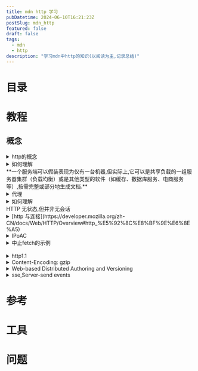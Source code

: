 ```yaml
---
title: mdn http 学习
pubDatetime: 2024-06-10T16:21:23Z
postSlug: mdn_http
featured: false
draft: false
tags:
  - mdn
  - http
description: "学习mdn中http的知识(以阅读为主,记录总结)"
---
```


# 目录

# 教程

## 概念

<details>
<summary>http的概念</summary>

HTTP（HyperText Transfer Protocol,超文本传输协议）是用于在万维网上传输超文本的应用层协议.它是Web的基础技术之一,定义了客户端（通常是浏览器）和服务器之间的数据交换方式.HTTP有几个关键概念和特点：

### 基本概念

1. **客户端和服务器**：

   - **客户端**：发送请求的实体,通常是用户的Web浏览器.
   - **服务器**：接收并处理请求的实体,通常是存储网站内容的Web服务器.

2. **请求和响应**：

   - **请求（Request）**：由客户端发起,包括请求方法、URL、HTTP版本、请求头和可能的请求体.
   - **响应（Response）**：由服务器返回,包括HTTP状态码、HTTP版本、响应头和可能的响应体.

3. **URL（统一资源定位符）**：指明了客户端想要访问的资源位置.

### 请求方法

HTTP定义了几种请求方法,用于指示要对资源执行的操作：

- **GET**：请求资源.最常用的方法,通常用于获取网页内容.
- **POST**：提交数据给服务器（例如表单提交）.
- **PUT**：更新指定的资源.
- **DELETE**：删除指定的资源.
- **HEAD**：类似GET,但只请求资源的头部信息.
- **OPTIONS**：请求支持的HTTP方法.

### HTTP头部

HTTP请求和响应都包含头部,用于传递元数据,如：

- **Content-Type**：指明资源的媒体类型（例如text/html）.
- **User-Agent**：客户端软件的信息.
- **Accept**：客户端可处理的内容类型.
- **Cookie**：客户端发送的存储在本地的会话信息.

### 状态码

HTTP响应包含一个状态码,表示请求的处理结果：

- **2xx（成功）**：请求已成功处理（如200 OK）.
- **3xx（重定向）**：需要进一步操作以完成请求（如301 Moved Permanently）.
- **4xx（客户端错误）**：请求有错误（如404 Not Found）.
- **5xx（服务器错误）**：服务器在处理请求时发生了错误（如500 Internal Server Error）.

### 会话和状态

HTTP是无状态协议,每个请求都是独立的,不保留之前请求的上下文信息.然而,通过使用Cookie、会话等技术,可以在客户端和服务器之间维持会话状态.

### 安全性

HTTP有不安全的版本（HTTP）和安全版本（HTTPS）.HTTPS通过SSL/TLS加密数据传输,提供数据的机密性、完整性和身份验证.

### 发展和版本

- **HTTP/1.0**：早期版本,简单且基础.
- **HTTP/1.1**：广泛使用,支持持久连接和管道化.
- **HTTP/2**：引入二进制传输、多路复用和头部压缩,提高性能.
- **HTTP/3**：基于QUIC协议,更快的传输速度和更好的性能.

### 示例

一个简单的HTTP GET请求和响应示例：

#### 请求：

```
GET /index.html HTTP/1.1
Host: www.example.com
User-Agent: Mozilla/5.0
Accept: text/html
```

#### 响应：

```
HTTP/1.1 200 OK
Content-Type: text/html
Content-Length: 137

<html>
<body>
<h1>Hello, World!</h1>
</body>
</html>
```

HTTP是构建和使用Web的基础技术,通过理解其工作原理,可以更好地开发和优化Web应用.

</details>

<details>
<summary>如何理解<br/>**一个服务端可以假装表现为仅有一台机器,但实际上,它可以是共享负载的一组服务器集群（负载均衡）或是其他类型的软件（如缓存、数据库服务、电商服务等）,按需完整或部分地生成文档.**</summary>

这个问题涉及到理解现代网络架构中负载均衡和服务分层的概念.这些技术允许服务端系统在表现为单一实体的同时,在后台利用多个服务器和服务来提高性能、可靠性和可扩展性.以下是更详细的解释：

### 负载均衡

#### 基本概念

负载均衡是分布式计算中的一种技术,用于将传入的网络流量分配到多台服务器上,以确保任何单台服务器不会被过载,从而提高整个系统的响应速度和可靠性.

#### 工作方式

1. **负载均衡器（Load Balancer）**：

   - 充当客户端和服务器集群之间的中间人.
   - 接受客户端的请求,并根据预定的算法（如轮询、最少连接、IP哈希等）将请求分配到不同的服务器上.
   - 负责健康检查,确保只有健康的服务器参与处理请求.

2. **服务器集群（Server Cluster）**：
   - 一组服务器共同提供同一个服务.
   - 每台服务器处理一部分请求,减轻单台服务器的负载.

#### 例子

假设一个电商网站使用负载均衡.用户访问网站时,请求首先到达负载均衡器,然后负载均衡器将请求分配到其中一台可用的服务器上进行处理.用户并不知道背后有多少台服务器在工作,他们看到的只是一个单一的电商网站.

### 服务分层（Service Layering）

#### 基本概念

服务分层是一种架构模式,通过将应用程序逻辑分成不同的层,每一层负责特定的功能.这种方式有助于模块化设计、提高代码可维护性,并且允许不同层独立扩展.

#### 典型分层

1. **表示层（Presentation Layer）**：

   - 负责与用户交互,通常是前端界面.
   - 例如,Web浏览器中的HTML页面.

2. **业务逻辑层（Business Logic Layer）**：

   - 处理应用程序的业务逻辑和规则.
   - 例如,用户身份验证、购物车处理等.

3. **数据访问层（Data Access Layer）**：

   - 负责与数据库等持久化存储系统交互.
   - 例如,读取和写入用户信息、订单详情等.

4. **服务层（Service Layer）**：
   - 提供对外服务接口,整合各层之间的操作.
   - 例如,API接口,微服务等.

#### 例子

一个电商网站可以有：

- 前端服务器（表示层）,处理用户请求并展示网页.
- 应用服务器（业务逻辑层）,处理业务逻辑如订单处理、支付等.
- 数据库服务器（数据访问层）,存储用户信息、订单数据等.

### 缓存

#### 基本概念

缓存是将常用数据临时存储在一个快速存取的位置,以加速数据的读取和减少延迟.

#### 类型

1. **客户端缓存**：

   - 存储在用户设备上（如浏览器缓存）.
   - 减少网络请求,提升用户体验.

2. **服务器缓存**：
   - 存储在服务器端,供多个用户共享.
   - 常用技术如Redis、Memcached.

#### 例子

在电商网站上,热门商品的详情可以缓存起来,当用户访问时直接从缓存读取,而不是每次都从数据库获取.这可以显著提高响应速度.

### 综合示例

假设一个电商网站使用负载均衡、分层架构和缓存技术：

1. **用户访问网站**：

   - 请求首先到达负载均衡器.
   - 负载均衡器将请求分配到一台前端服务器.

2. **前端服务器处理请求**：

   - 前端服务器查询缓存,检查是否有现成的页面或数据.
   - 如果缓存中没有,则前端服务器向应用服务器请求数据.

3. **应用服务器处理业务逻辑**：

   - 应用服务器处理用户请求（如用户登录、商品浏览等）.
   - 需要数据时,查询缓存,如果缓存没有,则从数据库获取.

4. **数据库访问**：

   - 数据库服务器存储用户数据、订单信息等.
   - 通过数据访问层接口提供数据.

5. **响应返回**：
   - 应用服务器将处理后的数据返回前端服务器.
   - 前端服务器生成最终的HTML页面,并发送给用户.

通过这种方式,用户体验到的是一个统一的电商网站,而在后台,多个服务器和服务共同协作,保证了系统的高效、可靠和可扩展.

</details>

<details>
<summary>代理</summary>

- [devv](https://devv.ai/search?threadId=dslikwq9gum8)

> 除了缓存和过滤之外,代理服务器还能实现哪些其他功能？它们如何帮助提高网络安全和性能？
> nginx与代理的关系
> 在实际应用中,使用NGINX作为反向代理有哪些优势和劣势？
> 代理服务器如何实现身份验证的功能

</details>

<details>
<summary>如何理解<br/>HTTP 无状态,但并非无会话</summary>

HTTP被称为无状态协议,意味着每个请求都是独立的,服务器不会在请求之间保留任何信息或状态.这种设计使得HTTP协议简单且易于实现,因为服务器不需要管理用户的状态信息,从而提高了可扩展性和可靠性[1](https://stackoverflow.com/questions/4913763/what-does-it-mean-when-they-say-http-is-stateless)[2](https://dev.to/codexam/why-is-http-stateless-2m3p).

然而,尽管HTTP本身是无状态的,许多Web应用程序仍然需要维持会话状态,以便在用户与应用程序交互时提供个性化体验.这通常通过使用Cookies和会话（Sessions）来实现.Cookies是存储在客户端的小数据片段,服务器可以通过这些Cookies识别用户并记住他们的状态.会话则是在服务器端为每个用户创建的临时存储空间,用于跟踪用户的活动和状态[2](https://dev.to/codexam/why-is-http-stateless-2m3p)[3](https://www.tek-tips.com/viewthread.cfm?qid=7851).

因此,虽然HTTP协议本身不保留状态,但通过Cookies和会话机制,开发者可以在无状态的HTTP协议之上构建出具有会话管理能力的应用程序.这种方法结合了HTTP的高效性和会话的灵活性,使得Web应用能够提供更好的用户体验[4](https://www.quora.com/If-HTTP-is-stateless-then-how-does-a-webserver-understand-that-every-session-is-unique)[5](https://superuser.com/questions/825369/how-does-http-become-stateless).

</details>

<details>
<summary>[http 与连接](https://developer.mozilla.org/zh-CN/docs/Web/HTTP/Overview#http_%E5%92%8C%E8%BF%9E%E6%8E%A5)</summary>

在HTTP中,连接的管理至关重要,因为它直接影响到性能和稳定性.HTTP连接通常是通过TCP（传输控制协议）建立的,TCP提供了可靠的连接,确保数据包的顺利传输.HTTP/1.1引入了持久连接（也称为keep-alive连接）,允许在同一TCP连接上发送多个HTTP请求和响应,从而减少了连接建立和关闭的开销,提高了性能.

持久连接的优势在于,它可以减少网络延迟,因为多个请求可以在同一连接中顺序处理,而不需要为每个请求建立新的连接.虽然持久连接在HTTP/1.1中是默认的,但在HTTP/2和HTTP/3中,连接的管理方式有所不同,后者采用了多路复用技术,允许在同一连接上并行处理多个请求,从而进一步提高了性能和效率.

</details>

<details>
<summary>IPoAC</summary>

IPoAC（Internet Protocol over Avian Carriers）是一种幽默的提议,旨在通过鸟类（如信鸽）传输互联网协议（IP）流量.这一概念最初在**1990年4月1日的RFC 1149中提出**,属于愚人节的玩笑提案.该提案描述了如何利用信鸽作为数据传输媒介,尽管其实现效果并不理想,通常伴随着高延迟和数据丢失的风险.例如,在一次实际实施中,发送了九个数据包,但由于操作错误,数据包的丢失率高达55%[1](https://en.wikipedia.org/wiki/IP_over_Avian_Carriers)[4](https://www.vyopta.com/blog/video-conferencing/ipoac/).

IPoAC的工作原理是将IP数据包附加到信鸽的腿上,然后通过鸽子将数据包传送到目的地.尽管这种方法在理论上可以实现数据传输,但由于天气、捕食者等因素,实际传输的可靠性和速度都受到很大影响[1](https://en.wikipedia.org/wiki/IP_over_Avian_Carriers)[3](https://generative.ink/alternet/avian).此外,IPoAC还被用作对现代网络传输方式的讽刺,展示了在某些情况下,传统的物理传输方式可能比现代网络更有效[1](https://en.wikipedia.org/wiki/IP_over_Avian_Carriers).

除了IPoAC,还有一些网络协议是出于有趣或实验目的而创建的,以下是几个例子：

1. **RFC 1149 - IPoAC（Internet Protocol over Avian Carriers）**：虽然这是一个幽默的提案,但它展示了如何利用信鸽传输数据包,强调了在某些情况下,传统的物理传输方式可能比现代网络更有效[1](https://en.wikipedia.org/wiki/IP_over_Avian_Carriers).

2. **RFC 2324 - HTTP 418 I'm a teapot**：这是一个愚人节的玩笑提案,定义了一个HTTP状态码418,表示“我是一个茶壶”,用于回应不适当的冲泡请求.虽然这个协议并不实际用于网络通信,但它成为了互联网文化的一部分,常被引用以展示网络协议的幽默性[1](https://en.wikipedia.org/wiki/Hyper_Text_Coffee_Pot_Control_Protocol).

3. **RFC 3092 - The "Internet Official Protocol Standards"**：这个RFC以幽默的方式列出了“官方”互联网协议标准,包括一些不切实际的协议,如“用铅笔写的协议”.它通过夸张的方式反映了网络标准化过程中的复杂性和荒谬性[1](https://en.wikipedia.org/wiki/RFC_3092).

4. **Freenet**：这是一个去中心化的匿名网络,旨在保护用户的隐私和自由表达.虽然它是一个实际的协议,但其创建的初衷是为了应对审查和保护言论自由,具有一定的社会实验性质.

5. **BitTorrent**：虽然BitTorrent是一个实际的文件共享协议,但它的设计理念是为了提高大文件传输的效率,利用用户的带宽进行分布式下载.这种创新的思路改变了文件共享的方式,促进了P2P（点对点）技术的发展.

这些协议和概念展示了网络技术的多样性和创新性,许多都是为了应对特定的技术挑战或满足特定的需求而发展起来的,同时也反映了网络文化中的幽默和创造力.

</details>

<details>
<summary>中止fetch的示例</summary>

下面是一个使用 `AbortController` 中止 `fetch` 请求的示例代码.这个示例展示了如何创建一个 `AbortController`,并在点击按钮时发起请求和中止请求.

```html
<!doctype html>
<html lang="zh">
  <head>
    <meta charset="UTF-8" />
    <meta name="viewport" content="width=device-width, initial-scale=1.0" />
    <title>中止 Fetch 请求示例</title>
    <style>
      body {
        font-family: Arial, sans-serif;
        margin: 20px;
      }
      button {
        margin: 5px;
        padding: 10px 15px;
        font-size: 16px;
      }
    </style>
  </head>
  <body>
    <h1>中止 Fetch 请求示例</h1>
    <button id="startFetch">开始请求</button>
    <button id="abortFetch">中止请求</button>
    <div id="status"></div>

    <script>
      const controller = new AbortController();
      const signal = controller.signal;
      const statusDiv = document.getElementById("status");

      document.getElementById("startFetch").addEventListener("click", () => {
        statusDiv.textContent = "请求中...";
        fetch("https://httpbin.org/delay/5", { signal })
          .then(response => {
            if (!response.ok) throw new Error("网络响应错误");
            return response.json();
          })
          .then(data => {
            statusDiv.textContent = "请求成功: " + JSON.stringify(data);
          })
          .catch(err => {
            if (err.name === "AbortError") {
              statusDiv.textContent = "请求已中止";
            } else {
              statusDiv.textContent = "请求失败: " + err.message;
            }
          });
      });

      document.getElementById("abortFetch").addEventListener("click", () => {
        controller.abort();
        statusDiv.textContent = "请求已中止";
      });
    </script>
  </body>
</html>
```

在这个示例中,当用户点击“开始请求”按钮时,会发起一个 `fetch` 请求到 `https://httpbin.org/delay/5`,该请求会延迟 5 秒后返回响应.如果在这段时间内用户点击“中止请求”按钮,`AbortController` 会中止请求,并在状态显示区域更新相应的消息.这种方式可以有效地管理网络请求,避免不必要的资源浪费[1](https://developer.mozilla.org/en-US/docs/Web/API/AbortController)[2](https://javascript.info/fetch-abort).

react demo


<AbortController client:visible />

</details>

<br />

<details>
<summary>http1.1</summary>

HTTP/1.1 的改进在实际应用中对网页浏览体验产生了显著的影响,主要体现在以下几个方面：

首先,**连接复用**的引入使得多个请求可以通过同一个 TCP 连接发送.这意味着用户在浏览网页时,浏览器可以更快地加载页面中的多个资源,如图片、样式表和脚本,而不必为每个资源单独建立连接.这种机制减少了连接建立的时间和网络延迟,从而提升了网页的加载速度,用户体验更加流畅[1](https://medium.com/@nirajranasinghe/the-evolution-of-http-from-version-1-0-to-3-0-and-the-impact-on-modern-web-communication-cb233b17e118).

其次,**管线化技术**的引入允许浏览器在等待第一个请求的响应时,继续发送后续请求.这种并行处理的能力减少了请求之间的等待时间,尤其是在加载包含多个资源的复杂网页时,能够显著提高加载效率[5](https://medium.com/@siladityaghosh/title-evolution-of-web-protocols-unraveling-the-layers-of-http-and-http-2-and-their-impact-on-the-4c6f10b6e2f8).

**响应分块**的支持使得服务器能够在生成内容时逐步发送数据,而不是等待所有数据准备好后再发送.这对于动态内容的加载尤为重要,例如在线购物网站的商品列表,用户可以在等待完整页面加载的同时,看到部分内容,从而提升了交互体验[4](https://stackoverflow.com/questions/246859/http-1-0-vs-1-1).

在**缓存控制**方面,HTTP/1.1 允许更精细的缓存管理,浏览器可以根据服务器提供的缓存指令,决定何时使用缓存内容,何时重新请求资源.这种机制减少了不必要的网络请求,降低了服务器负担,同时也加快了页面加载速度,用户在访问重复内容时能够体验到更快的响应[3](https://factoryhr.medium.com/http-2-the-difference-between-http-1-1-benefits-and-how-to-use-it-38094fa0e95b).

最后,机制使得服务器能够根据客户端的请求,提供最合适的内容格式.这意味着用户可以根据自己的设备和网络条件,获得优化后的内容展示,从而提升了整体的用户体验[6](https://www.quora.com/What-are-the-advantage-of-HTTP-2-as-compared-with-HTTP-1-1).

综上所述,HTTP/1.1 的这些改进在实际应用中显著提升了网页浏览的速度和效率,改善了用户体验,使得现代网页能够更快、更流畅地加载和交互.

</details>

<details>
<summary>Content-Encoding: gzip</summary>

在 HTTP 通信中,当客户端发送请求并接收到带有 `Content-Encoding: gzip` 的响应时,解压缩通常是在客户端处理响应内容的过程中自动进行的.具体来说,解压缩的步骤如下：

1. **请求阶段**：客户端在发送请求时,会在请求头中包含 `Accept-Encoding` 字段,表明它支持的内容编码格式,例如 `gzip`.这告诉服务器,客户端能够处理经过 gzip 压缩的响应.

2. **响应阶段**：服务器在处理请求后,如果决定使用 gzip 压缩响应内容,会在响应头中添加 `Content-Encoding: gzip`.这表示响应体是经过 gzip 压缩的.

3. **解压缩过程**：当客户端接收到响应后,它会检查响应头中的 `Content-Encoding` 字段.如果该字段的值为 `gzip`,客户端会自动使用相应的解压缩算法（通常是通过库或内置功能）对响应体进行解压缩.这一过程通常是在客户端的 HTTP 库或框架内部完成的,开发者不需要手动处理.

4. **使用解压后的内容**：解压缩完成后,客户端可以使用原始的未压缩内容进行后续处理,比如渲染网页或解析数据.

这种自动解压缩的机制使得开发者在处理 HTTP 响应时更加方便,能够专注于业务逻辑,而无需关心底层的压缩和解压缩细节[1](https://developer.mozilla.org/en-US/docs/Web/HTTP/Headers/Content-Encoding)[5](https://github.com/nextgenhealthcare/connect/issues/2491).

</details>

<details>
<summary>Web-based Distributed Authoring and Versioning</summary>
Web-based Distributed Authoring and Versioning（WebDAV）是一种基于 HTTP 的协议扩展,旨在支持分布式的内容创作和版本控制.WebDAV 允许用户通过网络直接编辑和管理存储在服务器上的文件,使得 Web 不再仅仅是一个只读的媒介,而是一个可写的、协作的环境.

WebDAV 的主要特性包括：

1. **资源管理**：WebDAV 允许用户创建、删除和修改 Web 资源.用户可以通过标准的 HTTP 方法（如 PUT、DELETE 和 POST）对资源进行操作.

2. **属性管理**：WebDAV 支持对资源的属性进行管理,例如创建日期、作者、修改日期等.用户可以使用 PROPFIND 方法查询资源的属性,并使用 PROPPATCH 方法更新或删除这些属性.

3. **集合管理**：WebDAV 允许用户创建和管理资源集合（类似于文件夹）.用户可以使用 MKCOL 方法创建集合,并使用其他方法列出集合中的资源.

4. **锁定机制**：为了避免多个用户同时编辑同一资源导致的冲突,WebDAV 引入了锁定机制.用户可以对资源进行锁定（LOCK）,以防止其他用户在锁定期间对其进行修改,解锁（UNLOCK）操作则允许其他用户重新获得对资源的访问权限.

5. **版本控制**：虽然 WebDAV 的基本版本并不直接支持版本控制,但它为后续的扩展（如 Delta-V）奠定了基础,使得用户能够跟踪和管理资源的不同版本.

6. **访问控制**：WebDAV 还引入了访问控制的概念,允许用户设置谁可以访问或修改特定资源.这通过访问控制列表（ACL）来实现,用户可以定义不同的权限（如读取、写入、删除等）.

WebDAV 的这些功能使得 Web 成为一个可写的、协作的环境,适合于团队合作和内容管理.它在许多现代 Web 应用中得到了广泛应用,尤其是在内容管理系统（CMS）和云存储服务中[1](https://en.wikipedia.org/wiki/WebDAV)[2](https://learn.microsoft.com/en-us/openspecs/windows_protocols/ms-wdvse/7bb6d0b6-8e78-4802-ab86-cecd7f91ec72).

</details>

<details>
<summary>sse,Server-send events</summary>

</details>

# 参考

# 工具

# 问题
